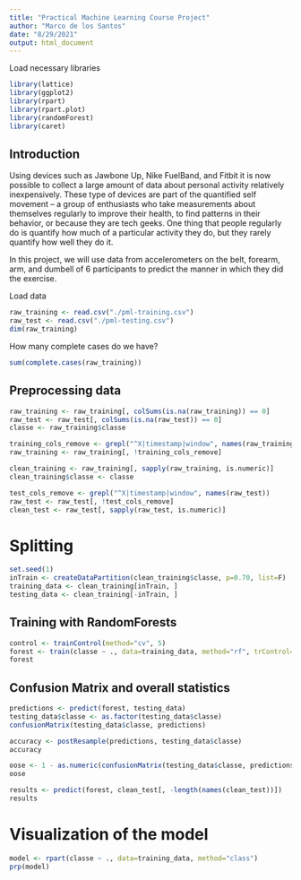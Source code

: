 ```yaml
---
title: "Practical Machine Learning Course Project"
author: "Marco de los Santos"
date: "8/29/2021"
output: html_document
---
```


Load necessary libraries
```r
library(lattice)
library(ggplot2)
library(rpart)
library(rpart.plot)
library(randomForest)
library(caret)
```



## Introduction  

Using devices such as Jawbone Up, Nike FuelBand, and Fitbit it is now possible to collect a large amount of data about personal activity relatively inexpensively. These type of devices are part of the quantified self movement – a group of enthusiasts who take measurements about themselves regularly to improve their health, to find patterns in their behavior, or because they are tech geeks. One thing that people regularly do is quantify how much of a particular activity they do, but they rarely quantify how well they do it.  

In this project, we will use data from accelerometers on the belt, forearm, arm, and dumbell of 6 participants to predict the manner in which they did the exercise.  


Load data
```r
raw_training <- read.csv("./pml-training.csv")
raw_test <- read.csv("./pml-testing.csv")
dim(raw_training)
```

How many complete cases do we have?
```r
sum(complete.cases(raw_training))
```


## Preprocessing data 
```r
raw_training <- raw_training[, colSums(is.na(raw_training)) == 0] 
raw_test <- raw_test[, colSums(is.na(raw_test)) == 0] 
classe <- raw_training$classe

training_cols_remove <- grepl("^X|timestamp|window", names(raw_training))
raw_training <- raw_training[, !training_cols_remove]

clean_training <- raw_training[, sapply(raw_training, is.numeric)]
clean_training$classe <- classe

test_cols_remove <- grepl("^X|timestamp|window", names(raw_test))
raw_test <- raw_test[, !test_cols_remove]
clean_test <- raw_test[, sapply(raw_test, is.numeric)]
```


# Splitting
```r
set.seed(1) 
inTrain <- createDataPartition(clean_training$classe, p=0.70, list=F)
training_data <- clean_training[inTrain, ]
testing_data <- clean_training[-inTrain, ]
```



## Training with RandomForests
```r
control <- trainControl(method="cv", 5)
forest <- train(classe ~ ., data=training_data, method="rf", trControl=control, ntree=100)
forest
```


## Confusion Matrix and overall statistics
```r
predictions <- predict(forest, testing_data)
testing_data$classe <- as.factor(testing_data$classe)
confusionMatrix(testing_data$classe, predictions)
```

```r
accuracy <- postResample(predictions, testing_data$classe)
accuracy
```


```r
oose <- 1 - as.numeric(confusionMatrix(testing_data$classe, predictions)$overall[1])
oose
```

```r
results <- predict(forest, clean_test[, -length(names(clean_test))])
results
```


# Visualization of the model
```r
model <- rpart(classe ~ ., data=training_data, method="class")
prp(model) 
```

